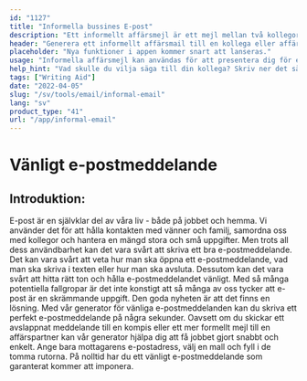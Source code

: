 ```yaml
---
id: "1127"
title: "Informella bussines E-post"
description: "Ett informellt affärsmejl är ett mejl mellan två kollegor eller affärspartners som inte är överdrivet formellt. Det är ett sätt att bygga upp ett förhållande och etablera en relation med den person du skickar ett mejl till."
header: "Generera ett informellt affärsmail till en kollega eller affärspartner."
placeholder: "Nya funktioner i appen kommer snart att lanseras."
usage: "Informella affärsmejl kan användas för att presentera dig för en ny kollega eller affärspartner eller för att bygga upp en relation med någon du redan har träffat."
help_hint: "Vad skulle du vilja säga till din kollega? Skriv ner det så omvandlar vi det till ett informellt affärsmail."
tags: ["Writing Aid"]
date: "2022-04-05"
slug: "/sv/tools/email/informal-email"
lang: "sv"
product_type: "41"
url: "/app/informal-email"
---
```






# Vänligt e-postmeddelande



## Introduktion:



E-post är en självklar del av våra liv - både på jobbet och hemma. Vi använder det för att hålla kontakten med vänner och familj, samordna oss med kollegor och hantera en mängd stora och små uppgifter. Men trots all dess användbarhet kan det vara svårt att skriva ett bra e-postmeddelande. Det kan vara svårt att veta hur man ska öppna ett e-postmeddelande, vad man ska skriva i texten eller hur man ska avsluta. Dessutom kan det vara svårt att hitta rätt ton och hålla e-postmeddelandet vänligt. Med så många potentiella fallgropar är det inte konstigt att så många av oss tycker att e-post är en skrämmande uppgift. Den goda nyheten är att det finns en lösning. Med vår generator för vänliga e-postmeddelanden kan du skriva ett perfekt e-postmeddelande på några sekunder. Oavsett om du skickar ett avslappnat meddelande till en kompis eller ett mer formellt mejl till en affärspartner kan vår generator hjälpa dig att få jobbet gjort snabbt och enkelt. Ange bara mottagarens e-postadress, välj en mall och fyll i de tomma rutorna. På nolltid har du ett vänligt e-postmeddelande som garanterat kommer att imponera.



